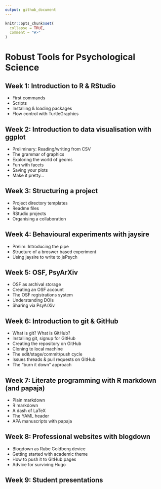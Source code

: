 ```yaml
---
output: github_document
---
```


<!-- README.md is generated from README.Rmd. Please edit that file -->

```r
knitr::opts_chunk$set(
  collapse = TRUE,
  comment = "#>"
)
```

<!-- badges: start -->
<!-- badges: end -->

# Robust Tools for Psychological Science

## Week 1: Introduction to R & RStudio

- First commands
- Scripts
- Installing & loading packages
- Flow control with TurtleGraphics


## Week 2: Introduction to data visualisation with ggplot

- Preliminary: Reading/writing from CSV
- The grammar of graphics
- Exploring the world of geoms
- Fun with facets
- Saving your plots
- Make it pretty...

## Week 3: Structuring a project

- Project directory templates
- Readme files
- RStudio projects
- Organising a collaboration

## Week 4: Behavioural experiments with jaysire

- Prelim: Introducing the pipe
- Structure of a broswer based experiment
- Using jaysire to write to jsPsych

## Week 5: OSF, PsyArXiv

- OSF as archival storage 
- Creating an OSF account
- The OSF registrations system
- Understanding DOIs
- Sharing via PsyArXiv

## Week 6: Introduction to git & GitHub

- What is git? What is GitHub?
- Installing git, signup for GitHub
- Creating the repository on GitHub
- Cloning to local machine
- The edit/stage/commit/push cycle
- Issues threads & pull requests on GitHub
- The "burn it down" approach

## Week 7: Literate programming with R markdown (and papaja)

- Plain markdown
- R markdown
- A dash of LaTeX
- The YAML header
- APA manuscripts with papaja

## Week 8: Professional websites with blogdown

- Blogdown as Rube Goldberg device
- Getting started with academic theme
- How to push it to GitHub pages
- Advice for surviving Hugo

## Week 9: Student presentations


